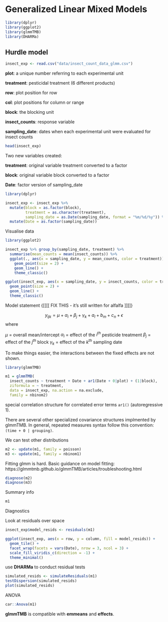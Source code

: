 # Generalized Linear Mixed Models

```r
library(dplyr)
library(ggplot2)
library(glmmTMB)
library(DHARMa)
```

## Hurdle model

```r
insect_exp <- read.csv("data/insect_count_data_glmm.csv")
```

**plot**: a unique number referring to each experimental unit

**treatment**: pesticidal treatment (6 different products)

**row**: plot position for row

**col**: plot positions for column or range

**block**: the blocking unit

**insect_counts**: response variable

**sampling_date**: dates when each experimental unit were evaluated for insect counts

```r
head(insect_exp)
```

Two new variables created:

**treatment**: original variable treatment converted to a factor

**block**: original variable block converted to a factor

**Date**: factor version of sampling_date

```r
library(dplyr)

insect_exp <- insect_exp %>% 
  mutate(block = as.factor(block), 
         treatment = as.character(treatment), 
         sampling_date = as.Date(sampling_date, format = "%m/%d/%y")) %>% 
  mutate(Date = as.factor(sampling_date))
```

Visualise data

```r
library(ggplot2) 

insect_exp %>% group_by(sampling_date, treatment) %>% 
  summarise(mean_counts = mean(insect_counts)) %>% 
  ggplot(., aes(x = sampling_date, y = mean_counts, color = treatment)) +
    geom_point(size = 2) +
    geom_line() +
    theme_classic()

ggplot(insect_exp, aes(x = sampling_date, y = insect_counts, color = treatment, group = plot)) +
  geom_point(size = 2) +
  geom_line() +
  theme_classic()
```

Model statement {\[\[\[\[ FIX THIS - it's still written for alfalfa \]\]\]\]}

$$y_{ijk} = \mu + \alpha_i+\beta_j + \gamma_k + a_l + b_m + c_n + \epsilon_{}$$ where

$\mu$ = overall mean/intercept $\alpha_i$ = effect of the $i^{th}$ pesticide treatment $\beta_j$ = effect of the $j^{th}$ block $\gamma_k$ = effect of the $k^{th}$ sampling date

To make things easier, the interactions between the fixed effects are not shown.

```r
library(glmmTMB)

m1 = glmmTMB(
  insect_counts ~ treatment + Date + ar1(Date + 0|plot) + (1|block),
  ziformula = ~ treatment,
  data = insect_exp, na.action = na.exclude, 
  family = nbinom2)
```

special correlation structure for correlated error terms `ar1()` (autoregressive 1).

There are several other specialized covariance structures implmented by glmmTMB. In general, repeated measures syntax follow this convention: `(time + 0 | grouping)`.

We can test other distributions

```r
m2 <- update(m1, family = poisson)
m3 <- update(m1, family = nbinom1)
```

Fitting glmm is hard. Basic guidance on model fitting: https://glmmtmb.github.io/glmmTMB/articles/troubleshooting.html

```r
diagnose(m2)
diagnose(m3)
```

Summary info

```r
m1
```

Diagnostics

Look at residuals over space

```r
insect_exp$model_resids <- residuals(m1)

ggplot(insect_exp, aes(x = row, y = column, fill = model_resids)) +
  geom_tile() + 
  facet_wrap(facets = vars(Date), nrow = 3, ncol = 3) + 
  scale_fill_viridis_c(direction = -1) + 
  theme_minimal()
```

use **DHARMa** to conduct residual tests

```r
simulated_resids <- simulateResiduals(m1)
testDispersion(simulated_resids)
plot(simulated_resids)
```

ANOVA

```r
car::Anova(m1)
```

**glmmTMB** is compatible with **emmeans** and **effects**.
